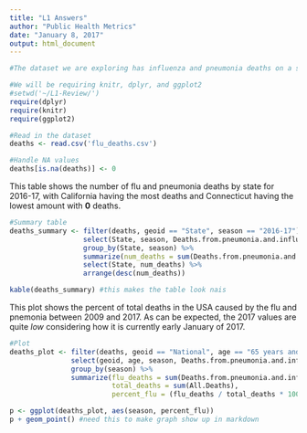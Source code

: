 ```yaml
---
title: "L1 Answers"
author: "Public Health Metrics"
date: "January 8, 2017"
output: html_document
---
```


```r
#The dataset we are exploring has influenza and pneumonia deaths on a state and national level, over time. 

#We will be requiring knitr, dplyr, and ggplot2
#setwd('~/L1-Review/')
require(dplyr)
require(knitr)
require(ggplot2)

#Read in the dataset
deaths <- read.csv('flu_deaths.csv')

#Handle NA values
deaths[is.na(deaths)] <- 0

```

This table shows the number of flu and pneumonia deaths by state for 2016-17, with California having the most deaths and Connecticut having the lowest amount with **0** deaths.

```r

#Summary table
deaths_summary <- filter(deaths, geoid == "State", season == "2016-17") %>%
                  select(State, season, Deaths.from.pneumonia.and.influenza) %>%
                  group_by(State, season) %>%
                  summarize(num_deaths = sum(Deaths.from.pneumonia.and.influenza)) %>%
                  select(State, num_deaths) %>%
                  arrange(desc(num_deaths))

kable(deaths_summary) #this makes the table look nais

```

This plot shows the percent of total deaths in the USA caused by the flu and pnemonia between 2009 and 2017. As can be expected, the 2017 values are quite *low* considering how it is currently early January of 2017.

```r

#Plot
deaths_plot <- filter(deaths, geoid == "National", age == "65 years and older") %>%
               select(geoid, age, season, Deaths.from.pneumonia.and.influenza, All.Deaths) %>%
               group_by(season) %>%
               summarize(flu_deaths = sum(Deaths.from.pneumonia.and.influenza), 
                         total_deaths = sum(All.Deaths), 
                         percent_flu = (flu_deaths / total_deaths * 100))

p <- ggplot(deaths_plot, aes(season, percent_flu))
p + geom_point() #need this to make graph show up in markdown

```

